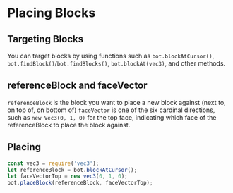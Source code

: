 # Placing Blocks

## Targeting Blocks
You can target blocks by using functions such as `bot.blockAtCursor()`, `bot.findBlock()`/`bot.findBlocks()`, `bot.blockAt(vec3)`, and other methods.

## referenceBlock and faceVector
`referenceBlock` is the block you want to place a new block against (next to, on top of, on bottom of)
`faceVector` is one of the six cardinal directions, such as `new Vec3(0, 1, 0)` for the top face, indicating which face of the referenceBlock to place the block against.

## Placing
```js copy
const vec3 = require('vec3');
let referenceBlock = bot.blockAtCursor();
let faceVectorTop = new vec3(0, 1, 0);
bot.placeBlock(referenceBlock, faceVectorTop);
```